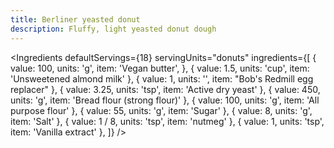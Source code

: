 ```yaml
---
title: Berliner yeasted donut
description: Fluffy, light yeasted donut dough
---
```



<Ingredients
  defaultServings={18}
  servingUnits="donuts"
  ingredients={[
    {
      value: 100,
      units: 'g',
      item: 'Vegan butter',
    },
    { value: 1.5, units: 'cup', item: 'Unsweetened almond milk' },
    { value: 1, units: '', item: "Bob's Redmill egg replacer" },
    { value: 3.25, units: 'tsp', item: 'Active dry yeast' },
    { value: 450, units: 'g', item: 'Bread flour (strong flour)' },
    { value: 100, units: 'g', item: 'All purpose flour' },
    { value: 55, units: 'g', item: 'Sugar' },
    { value: 8, units: 'g', item: 'Salt' },
    { value: 1 / 8, units: 'tsp', item: 'nutmeg' },
    { value: 1, units: 'tsp', item: 'Vanilla extract' },
  ]}
/>
